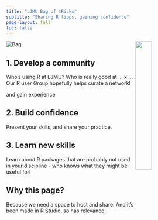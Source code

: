 ```yaml
---
title: "LJMU Bag of tRicks"
subtitle: "Sharing R tipps, gaining confidence"
page-layout: full
toc: false
---
```


<img src="images/Slide2.PNG"  style="float:right;width:30%;"/>
![Bag](images/Slide2.PNG)



## 1.  **Develop a community**

Who's using R at LJMU? Who is really good at ... x ... Our R user Group hopefully helps curate a network!

and gain experience

## 2.  **Build confidence**

Present your skills, and share your practice.

## 3.  **Learn new skills**

Learn about R packages that are probably not used in your discipline - who knows what they might be useful for!

## Why this page?

Because we need a space to host and share. And it's been made in R Studio, so has relevance!


